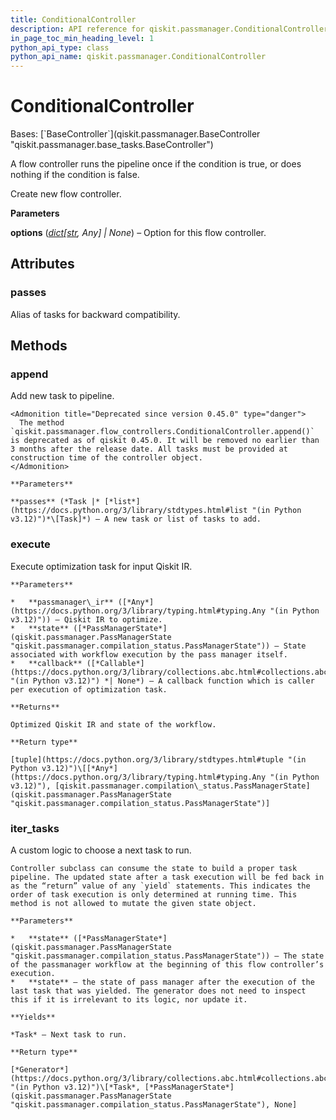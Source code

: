 ```yaml
---
title: ConditionalController
description: API reference for qiskit.passmanager.ConditionalController
in_page_toc_min_heading_level: 1
python_api_type: class
python_api_name: qiskit.passmanager.ConditionalController
---
```


# ConditionalController

<Class id="qiskit.passmanager.ConditionalController" isDedicatedPage={true} github="https://github.com/qiskit/qiskit/tree/stable/0.45/qiskit/passmanager/flow_controllers.py" signature="qiskit.passmanager.ConditionalController(tasks=(), condition=None, *, options=None)">
  Bases: [`BaseController`](qiskit.passmanager.BaseController "qiskit.passmanager.base_tasks.BaseController")

  A flow controller runs the pipeline once if the condition is true, or does nothing if the condition is false.

  Create new flow controller.

  **Parameters**

  **options** ([*dict*](https://docs.python.org/3/library/stdtypes.html#dict "(in Python v3.12)")*\[*[*str*](https://docs.python.org/3/library/stdtypes.html#str "(in Python v3.12)")*, Any] | None*) – Option for this flow controller.

  ## Attributes

  ### passes

  <Attribute id="qiskit.passmanager.ConditionalController.passes">
    Alias of tasks for backward compatibility.
  </Attribute>

  ## Methods

  ### append

  <Function id="qiskit.passmanager.ConditionalController.append" signature="append(passes)">
    Add new task to pipeline.

    <Admonition title="Deprecated since version 0.45.0" type="danger">
      The method `qiskit.passmanager.flow_controllers.ConditionalController.append()` is deprecated as of qiskit 0.45.0. It will be removed no earlier than 3 months after the release date. All tasks must be provided at construction time of the controller object.
    </Admonition>

    **Parameters**

    **passes** (*Task |* [*list*](https://docs.python.org/3/library/stdtypes.html#list "(in Python v3.12)")*\[Task]*) – A new task or list of tasks to add.
  </Function>

  ### execute

  <Function id="qiskit.passmanager.ConditionalController.execute" signature="execute(passmanager_ir, state, callback=None)">
    Execute optimization task for input Qiskit IR.

    **Parameters**

    *   **passmanager\_ir** ([*Any*](https://docs.python.org/3/library/typing.html#typing.Any "(in Python v3.12)")) – Qiskit IR to optimize.
    *   **state** ([*PassManagerState*](qiskit.passmanager.PassManagerState "qiskit.passmanager.compilation_status.PassManagerState")) – State associated with workflow execution by the pass manager itself.
    *   **callback** ([*Callable*](https://docs.python.org/3/library/collections.abc.html#collections.abc.Callable "(in Python v3.12)") *| None*) – A callback function which is caller per execution of optimization task.

    **Returns**

    Optimized Qiskit IR and state of the workflow.

    **Return type**

    [tuple](https://docs.python.org/3/library/stdtypes.html#tuple "(in Python v3.12)")\[[*Any*](https://docs.python.org/3/library/typing.html#typing.Any "(in Python v3.12)"), [qiskit.passmanager.compilation\_status.PassManagerState](qiskit.passmanager.PassManagerState "qiskit.passmanager.compilation_status.PassManagerState")]
  </Function>

  ### iter\_tasks

  <Function id="qiskit.passmanager.ConditionalController.iter_tasks" signature="iter_tasks(state)">
    A custom logic to choose a next task to run.

    Controller subclass can consume the state to build a proper task pipeline. The updated state after a task execution will be fed back in as the “return” value of any `yield` statements. This indicates the order of task execution is only determined at running time. This method is not allowed to mutate the given state object.

    **Parameters**

    *   **state** ([*PassManagerState*](qiskit.passmanager.PassManagerState "qiskit.passmanager.compilation_status.PassManagerState")) – The state of the passmanager workflow at the beginning of this flow controller’s execution.
    *   **state** – the state of pass manager after the execution of the last task that was yielded. The generator does not need to inspect this if it is irrelevant to its logic, nor update it.

    **Yields**

    *Task* – Next task to run.

    **Return type**

    [*Generator*](https://docs.python.org/3/library/collections.abc.html#collections.abc.Generator "(in Python v3.12)")\[*Task*, [*PassManagerState*](qiskit.passmanager.PassManagerState "qiskit.passmanager.compilation_status.PassManagerState"), None]
  </Function>
</Class>

